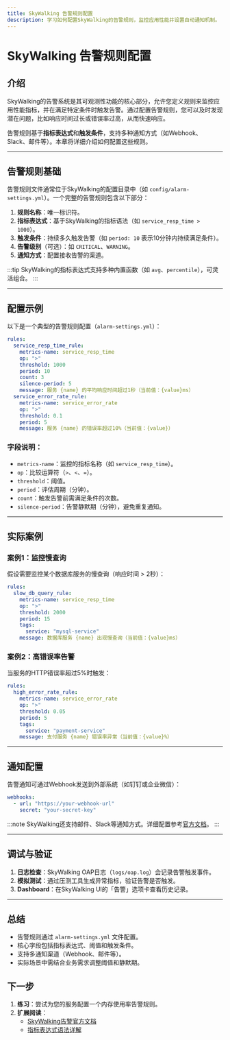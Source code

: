 ```yaml
---
title: SkyWalking 告警规则配置
description: 学习如何配置SkyWalking的告警规则，监控应用性能并设置自动通知机制。
---
```


# SkyWalking 告警规则配置

## 介绍

SkyWalking的告警系统是其可观测性功能的核心部分，允许您定义规则来监控应用性能指标，并在满足特定条件时触发告警。通过配置告警规则，您可以及时发现潜在问题，比如响应时间过长或错误率过高，从而快速响应。

告警规则基于**指标表达式**和**触发条件**，支持多种通知方式（如Webhook、Slack、邮件等）。本章将详细介绍如何配置这些规则。

---

## 告警规则基础

告警规则文件通常位于SkyWalking的配置目录中（如 `config/alarm-settings.yml`）。一个完整的告警规则包含以下部分：

1. **规则名称**：唯一标识符。
2. **指标表达式**：基于SkyWalking的指标语法（如 `service_resp_time > 1000`）。
3. **触发条件**：持续多久触发告警（如 `period: 10` 表示10分钟内持续满足条件）。
4. **告警级别**（可选）：如 `CRITICAL`、`WARNING`。
5. **通知方式**：配置接收告警的渠道。

:::tip
SkyWalking的指标表达式支持多种内置函数（如 `avg`、`percentile`），可灵活组合。
:::

---

## 配置示例

以下是一个典型的告警规则配置（`alarm-settings.yml`）：

```yaml
rules:
  service_resp_time_rule:
    metrics-name: service_resp_time
    op: ">"
    threshold: 1000
    period: 10
    count: 3
    silence-period: 5
    message: 服务 {name} 的平均响应时间超过1秒（当前值：{value}ms）
  service_error_rate_rule:
    metrics-name: service_error_rate
    op: ">"
    threshold: 0.1
    period: 5
    message: 服务 {name} 的错误率超过10%（当前值：{value}）
```

### 字段说明：
- `metrics-name`：监控的指标名称（如 `service_resp_time`）。
- `op`：比较运算符（`>`、`<`、`=`）。
- `threshold`：阈值。
- `period`：评估周期（分钟）。
- `count`：触发告警前需满足条件的次数。
- `silence-period`：告警静默期（分钟），避免重复通知。

---

## 实际案例

### 案例1：监控慢查询
假设需要监控某个数据库服务的慢查询（响应时间 > 2秒）：

```yaml
rules:
  slow_db_query_rule:
    metrics-name: service_resp_time
    op: ">"
    threshold: 2000
    period: 15
    tags:
      service: "mysql-service"
    message: 数据库服务 {name} 出现慢查询（当前值：{value}ms）
```

### 案例2：高错误率告警
当服务的HTTP错误率超过5%时触发：

```yaml
rules:
  high_error_rate_rule:
    metrics-name: service_error_rate
    op: ">"
    threshold: 0.05
    period: 5
    tags:
      service: "payment-service"
    message: 支付服务 {name} 错误率异常（当前值：{value}%）
```

---

## 通知配置

告警通知可通过Webhook发送到外部系统（如钉钉或企业微信）：

```yaml
webhooks:
  - url: "https://your-webhook-url"
    secret: "your-secret-key"
```

:::note
SkyWalking还支持邮件、Slack等通知方式。详细配置参考[官方文档](https://skywalking.apache.org/docs/)。
:::

---

## 调试与验证

1. **日志检查**：SkyWalking OAP日志（`logs/oap.log`）会记录告警触发事件。
2. **模拟测试**：通过压测工具生成异常指标，验证告警是否触发。
3. **Dashboard**：在SkyWalking UI的「告警」选项卡查看历史记录。

---

## 总结

- 告警规则通过 `alarm-settings.yml` 文件配置。
- 核心字段包括指标表达式、阈值和触发条件。
- 支持多通知渠道（Webhook、邮件等）。
- 实际场景中需结合业务需求调整阈值和静默期。

## 下一步

1. **练习**：尝试为您的服务配置一个内存使用率告警规则。
2. **扩展阅读**：
   - [SkyWalking告警官方文档](https://skywalking.apache.org/docs/)
   - [指标表达式语法详解](https://skywalking.apache.org/docs/main/latest/en/concepts-and-designs/alarm/)